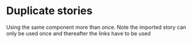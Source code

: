 
<Meta title="Addons/Docs/DuplicateStories" component={DocButtonComponent} />

# Duplicate stories

Using the same component more than once. Note the imported story can only be used once and thereafter the links have to be used

<Canvas>
  <Story story={stories.Basic}/>
</Canvas>

<Canvas>
  <Story id="addons-docs-duplicatestories--basic" />
</Canvas>

<Canvas>
  <Story id="addons-docs-duplicatestories--basic" />
</Canvas>
